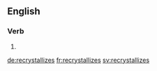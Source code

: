 ==English==

===Verb===
{{head|en|verb form}}

# {{en-third-person singular of|recrystallize}}

[[de:recrystallizes]]
[[fr:recrystallizes]]
[[sv:recrystallizes]]